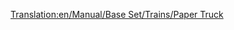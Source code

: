 [[Translation:en/Manual/Base Set/Trains/Paper Truck]]
{{it/Manuale/Set base/Treni/StatVagoni|Nome=Carro per carta
|Costo=2.296
|Vuoto=18
|Pieno=38
|Pieno2=43
|Pieno3=45
|Capacità1=20 tonnellate di carta
|Capacità2=25 tonnellate di carta
|Capacità3=27 tonnellate di carta
|Immagine2=[[File:it/Manuale/Set base/Treni/CarroCartaArB.png]]
|Immagine2m=[[File:it/Manuale/Set base/Treni/CarroCartaArM.png]]
|ClimaB=2
|ClimaM=2
|Descrizione=Necessario per trasportare la produzione delle cartiere agli stabilimenti tipografici. La carta è una produzione esclusiva del subartico, ricca di foreste da cui si ricava la cellulosa. La carta quindi è presente solo nello scenario subartico e di conseguenza anche questo carro è utilizzato solo in quest'area.
}}